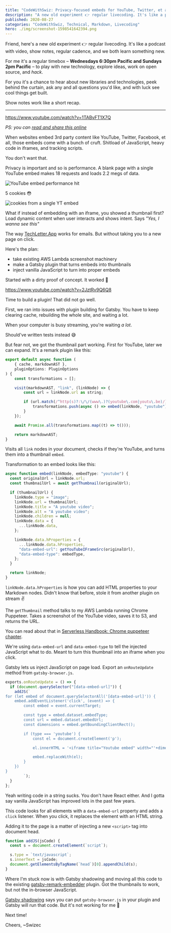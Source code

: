 ```yaml
---
title: "CodeWithSwiz: Privacy-focused embeds for YouTube, Twitter, et al"
description: "A new old experiment 👉 regular livecoding. It's like a podcast with video, show notes, regular cadence, and we both learn something new."
published: 2020-08-27
categories: "CodeWithSwiz, Technical, Markdown, Livecoding"
hero: ./img/screenshot-1598541642394.png
---
```


Friend, here's a new old experiment 👉 regular livecoding. It's like a podcast with video, show notes, regular cadence, and we both learn something new.

For me it's a regular timebox – **Wednesdays 6:30pm Pacific and Sundays 2pm Pacific** – to play with new technology, explore ideas, work on open source, and _hack_.

For you it's a chance to hear about new libraries and technologies, peek behind the curtain, ask any and all questions you'd like, and with luck see cool things get built.

Show notes work like a short recap.

---

https://www.youtube.com/watch?v=1TABvFT1X7Q

_PS: you can [read and share this online](https://swizec.com/blog/codewithswiz-privacy-focused-embeds-for-youtube-twitter-et-al)_

When websites embed 3rd party content like YouTube, Twitter, Facebook, et all, those embeds come with a bunch of cruft. Shitload of JavaScript, heavy code in iframes, and tracking scripts.

You don't want that.

Privacy is important and so is performance. A blank page with a single YouTube embed makes 18 requests and loads 2.2 megs of data.

![YouTube embed performance hit](./img/YouTube-embed-performance-hitfgfj5e.png)

5 cookies 😳

![cookies from a single YT embed](./img/cookies-from-a-single-YT-embedi59i30.png)

What if instead of embedding with an iframe, you showed a thumbnail first? Load dynamic content when user interacts and shows intent. Says _"Yes, I wanna see this"_

The way [TechLetter.App](https://techletter.app) works for emails. But without taking you to a new page on click.

Here's the plan:

- take existing AWS Lambda screenshot machinery
- make a Gatsby plugin that turns embeds into thumbnails
- inject vanilla JavaScript to turn into proper embeds

Started with a dirty proof of concept. It worked 🤘

https://www.youtube.com/watch?v=2JztRv9Q6Q8

Time to build a plugin! That did not go well.

First, we ran into issues with plugin building for Gatsby. You have to keep clearing cache, rebuilding the whole site, and waiting a lot.

When your computer is busy streaming, you're waiting _a lot_.

Should've written tests instead 😅

But fear not, we got the thumbnail part working. First for YouTube, later we can expand. It's a remark plugin like this:

```javascript
export default async function (
    { cache, markdownAST },
    pluginOptions: PluginOptions
) {
    const transformations = [];

    visit(markdownAST, "link", (linkNode) => {
        const url = linkNode.url as string;

        if (url.match(/^http(s)?:\/\/(www\.)?(youtube\.com|youtu\.be)/)) {
            transformations.push(async () => embed(linkNode, "youtube"));
        }
    });

    await Promise.all(transformations.map((t) => t()));

    return markdownAST;
}
```

Visits all `link` nodes in your document, checks if they're YouTube, and turns them into a thumbnail `embed`.

Transformation to an embed looks like this:

```javascript
async function embed(linkNode, embedType: "youtube") {
  const originalUrl = linkNode.url;
  const thumbnailUrl = await getThumbnail(originalUrl);

  if (thumbnailUrl) {
    linkNode.type = "image";
    linkNode.url = thumbnailUrl;
    linkNode.title = "A youtube video";
    linkNode.alt = "A youtube video";
    linkNode.children = null;
    linkNode.data = {
      ...linkNode.data,
    };

    linkNode.data.hProperties = {
      ...linkNode.data.hProperties,
      "data-embed-url": getYouTubeIFrameSrc(originalUrl),
      "data-embed-type": embedType,
    };
  }

  return linkNode;
}
```

`linkNode.data.hProperties` is how you can add HTML properties to your Markdown nodes. Didn't know that before, stole it from another plugin on stream ✌️

The `getThumbnail` method talks to my AWS Lambda running Chrome Puppeteer. Takes a screenshot of the YouTube video, saves it to S3, and returns the URL.

You can read about that in [Serverless Handbook: Chrome puppeteer chapter](https://serverlesshandbook.dev/serverless-chrome-puppeteer).

We're using `data-embed-url` and `data-embed-type` to tell the injected JavaScript what to do. Meant to turn this thumbnail into an iframe when you click.

Gatsby lets us inject JavaScript on page load. Export an `onRouteUpdate` method from `gatsby-browser.js`.

```javascript
exports.onRouteUpdate = () => {
  if (document.querySelector("[data-embed-url]")) {
    addJS(`
for (let embed of document.querySelectorAll('[data-embed-url]')) {
    embed.addEventListener('click', (event) => {
        const embed = event.currentTarget;

        const type = embed.dataset.embedType;
        const url = embed.dataset.embedUrl;
        const dimensions = embed.getBoundingClientRect();

        if (type === 'youtube') {
            const el = document.createElement('p');

            el.innerHTML = '<iframe title="Youtube embed" width="'+dimensions.width+'px" height="'+dimensions.height+'px" src="'+url+'" frameborder="0" allow="accelerometer; autoplay; encrypted-media; gyroscope; picture-in-picture" allowfullscreen=""></iframe>';

            embed.replaceWith(el);
        }
    })
}
        `);
  }
};
```

Yeah writing code in a string sucks. You don't have React either. And I gotta say vanilla JavaScript has improved lots in the past few years.

This code looks for all elements with a `data-embed-url` property and adds a `click` listener. When you click, it replaces the element with an HTML string.

Adding it to the page is a matter of injecting a new `<script>` tag into document head.

```javascript
function addJS(jsCode) {
  const s = document.createElement(`script`);

  s.type = `text/javascript`;
  s.innerText = jsCode;
  document.getElementsByTagName(`head`)[0].appendChild(s);
}
```

Where I'm stuck now is with Gatsby shadowing and moving all this code to the existing [gatsby-remark-embedder](https://github.com/MichaelDeBoey/gatsby-remark-embedder) plugin. Got the thumbnails to work, but not the in-browser JavaScript.

[Gatsby shadowing](https://www.gatsbyjs.com/docs/how-shadowing-works/) says you can put `gatsby-browser.js` in your plugin and Gatsby will run that code. But it's not working for me 🤨

Next time!

Cheers,
~Swizec

